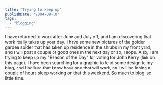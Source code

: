```yaml
---
title: "Trying to keep up"
publishDate: "2004-08-10"
tags: 
  - "blogging"
---
```


I have returned to work after June and July off, and I am discovering that work really takes up your day. I have some new pictures of the golden garden spider that has taken up residence in the shrubs in my front yard, and I will post a couple of good ones in the next day or so, I hope. Also, I am trying to keep up my "Reason of the Day" for voting for John Kerry (link on this page). I have been searching for a graphic to lend some design to my blog, and I believe that I now have one that will work, so I will be losing a couple of hours sleep working on that this weekend. So much to blog, so little time.
